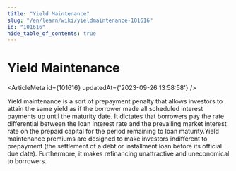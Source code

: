 ```yaml
---
title: "Yield Maintenance"
slug: "/en/learn/wiki/yieldmaintenance-101616"
id: "101616"
hide_table_of_contents: true
---
```



# Yield Maintenance

<ArticleMeta id={101616} updatedAt={'2023-09-26 13:58:58'} />
<div className='border-solid border-b border-t-0 my-4 border-[var(--ifm-color-gray-300)]' />

Yield maintenance is a sort of prepayment penalty that allows investors to attain the same yield as if the borrower made all scheduled interest payments up until the maturity date. It dictates that borrowers pay the rate differential between the loan interest rate and the prevailing market interest rate on the prepaid capital for the period remaining to loan maturity.Yield maintenance premiums are designed to make investors indifferent to prepayment (the settlement of a debt or installment loan before its official due date). Furthermore, it makes refinancing unattractive and uneconomical to borrowers.
